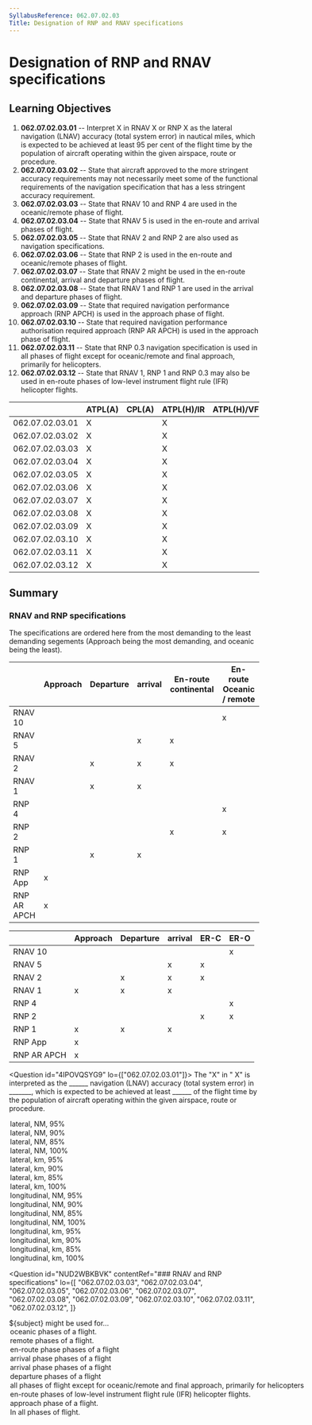 ```yaml
---
SyllabusReference: 062.07.02.03
Title: Designation of RNP and RNAV specifications
---
```


# Designation of RNP and RNAV specifications

## Learning Objectives

1.  **062.07.02.03.01** -- Interpret X in RNAV X or RNP X as the lateral
    navigation (LNAV) accuracy (total system error) in nautical miles, which is
    expected to be achieved at least 95 per cent of the flight time by the
    population of aircraft operating within the given airspace, route or
    procedure.
2.  **062.07.02.03.02** -- State that aircraft approved to the more stringent
    accuracy requirements may not necessarily meet some of the functional
    requirements of the navigation specification that has a less stringent
    accuracy requirement.
3.  **062.07.02.03.03** -- State that RNAV 10 and RNP 4 are used in the
    oceanic/remote phase of flight.
4.  **062.07.02.03.04** -- State that RNAV 5 is used in the en-route and arrival
    phases of flight.
5.  **062.07.02.03.05** -- State that RNAV 2 and RNP 2 are also used as
    navigation specifications.
6.  **062.07.02.03.06** -- State that RNP 2 is used in the en-route and
    oceanic/remote phases of flight.
7.  **062.07.02.03.07** -- State that RNAV 2 might be used in the en-route
    continental, arrival and departure phases of flight.
8.  **062.07.02.03.08** -- State that RNAV 1 and RNP 1 are used in the arrival
    and departure phases of flight.
9.  **062.07.02.03.09** -- State that required navigation performance approach
    (RNP APCH) is used in the approach phase of flight.
10. **062.07.02.03.10** -- State that required navigation performance
    authorisation required approach (RNP AR APCH) is used in the approach phase
    of flight.
11. **062.07.02.03.11** -- State that RNP 0.3 navigation specification is used
    in all phases of flight except for oceanic/remote and final approach,
    primarily for helicopters.
12. **062.07.02.03.12** -- State that RNAV 1, RNP 1 and RNP 0.3 may also be used
    in en-route phases of low-level instrument flight rule (IFR) helicopter
    flights.

|                 | ATPL(A) | CPL(A) | ATPL(H)/IR | ATPL(H)/VFR | CPL(H) | IR  | CBIR(A) |
| --------------- | ------- | ------ | ---------- | ----------- | ------ | --- | ------- |
| 062.07.02.03.01 | X       |        | X          |             |        | X   |         |
| 062.07.02.03.02 | X       |        | X          |             |        | X   | X       |
| 062.07.02.03.03 | X       |        | X          |             |        | X   |         |
| 062.07.02.03.04 | X       |        | X          |             |        | X   | X       |
| 062.07.02.03.05 | X       |        | X          |             |        | X   |         |
| 062.07.02.03.06 | X       |        | X          |             |        | X   |         |
| 062.07.02.03.07 | X       |        | X          |             |        | X   |         |
| 062.07.02.03.08 | X       |        | X          |             |        | X   | X       |
| 062.07.02.03.09 | X       |        | X          |             |        | X   | X       |
| 062.07.02.03.10 | X       |        | X          |             |        | X   | X       |
| 062.07.02.03.11 | X       |        | X          |             |        | X   |         |
| 062.07.02.03.12 | X       |        | X          |             |        | X   |         |

## Summary

### RNAV and RNP specifications

The specifications are ordered here from the most demanding to the least
demanding segements (Approach being the most demanding, and oceanic being the
least).

|             | Approach | Departure | arrival | En-route continental | En-route Oceanic / remote |
| ----------- | -------- | --------- | ------- | -------------------- | ------------------------- |
| RNAV 10     |          |           |         |                      | x                         |
| RNAV 5      |          |           | x       | x                    |                           |
| RNAV 2      |          | x         | x       | x                    |                           |
| RNAV 1      |          | x         | x       |                      |                           |
| RNP 4       |          |           |         |                      | x                         |
| RNP 2       |          |           |         | x                    | x                         |
| RNP 1       |          | x         | x       |                      |                           |
| RNP App     | x        |           |         |                      |                           |
| RNP AR APCH | x        |           |         |                      |                           |

|             | Approach | Departure | arrival | ER-C | ER-O |
| ----------- | -------- | --------- | ------- | ---- | ---- |
| RNAV 10     |          |           |         |      | x    |
| RNAV 5      |          |           | x       | x    |      |
| RNAV 2      |          | x         | x       | x    |      |
| RNAV 1      | x        | x         | x       |      |      |
| RNP 4       |          |           |         |      | x    |
| RNP 2       |          |           |         | x    | x    |
| RNP 1       | x        | x         | x       |      |      |
| RNP App     | x        |           |         |      |      |
| RNP AR APCH | x        |           |         |      |      |

<Question id="4IPOVQSYG9" lo={["062.07.02.03.01"]}>
  <Text variant="oneCorrect">
    The "X" in "<Subject /> X" is interpreted as the \_\_\_\_\_\_ navigation (LNAV)
    accuracy (total system error) in \_\_\_\_\_\_\_, which is expected to be achieved
    at least \_\_\_\_\_\_ of the flight time by the population of aircraft operating
    within the given airspace, route or procedure.
  </Text>
<Option
  subject={[["RNP"], ["RNAV"]]}
  why="For both RNAV and RNP, the definition is the same."
>
  lateral, NM, 95%
</Option>

  <Option>lateral, NM, 90%</Option>
  <Option>lateral, NM, 85%</Option>
  <Option>lateral, NM, 100%</Option>
  <Option>lateral, km, 95%</Option>
  <Option>lateral, km, 90%</Option>
  <Option>lateral, km, 85%</Option>
  <Option>lateral, km, 100%</Option>
  <Option>longitudinal, NM, 95%</Option>
  <Option>longitudinal, NM, 90%</Option>
  <Option>longitudinal, NM, 85%</Option>
  <Option>longitudinal, NM, 100%</Option>
  <Option>longitudinal, km, 95%</Option>
  <Option>longitudinal, km, 90%</Option>
  <Option>longitudinal, km, 85%</Option>
  <Option>longitudinal, km, 100%</Option>
</Question>

<Question
  id="NUD2WBKBVK"
  contentRef="### RNAV and RNP specifications"
  lo={[
  "062.07.02.03.03",
  "062.07.02.03.04",
  "062.07.02.03.05",
  "062.07.02.03.06",
  "062.07.02.03.07",
  "062.07.02.03.08",
  "062.07.02.03.09",
  "062.07.02.03.10",
  "062.07.02.03.11",
  "062.07.02.03.12",
  ]}
>
  <Text variant="oneCorrect">
   ${subject} might be used for...
  </Text>
<Option subject={[["RNAV 10"], ["RNP 4"], ["RNP 2"]]}>
  oceanic phases of a flight.
</Option>
<Option subject={[["RNAV 10"], ["RNP 4"], ["RNP 2"]]}>
  remote phases of a flight.
</Option>
<Option subject={[["RNAV 5"], ["RNAV 2"], ["RNP 2"]]}>
  en-route phase phases of a flight
</Option>
<Option subject={[["RNAV 5"], ["RNAV 2"], ["RNAV 1"], ["RNP 1"]]}>
  arrival phase phases of a flight
</Option>
<Option subject={[["RNAV 5"], ["RNAV 2"], ["RNAV 1"], ["RNP 1"]]}>
  arrival phase phases of a flight
</Option>
<Option subject={[["RNAV 2"], ["RNAV 1"], ["RNP 1"]]}>
  departure phases of a flight
</Option>
<Option subject={[["RNP 0.3"]]}>
  all phases of flight except for oceanic/remote and final approach, primarily
  for helicopters
</Option>
<Option subject={[["RNAV 1"], ["RNP 1"], ["RNP 0.3"]]}>
  en-route phases of low-level instrument flight rule (IFR) helicopter flights.
</Option>
<Option subject={[["RNAV APCH"], ["RNP AR APCH"]]}>
  approach phase of a flight.
</Option>

  <Option why="No specification is used for all phases.">
    In all phases of flight.
  </Option>
</Question>

